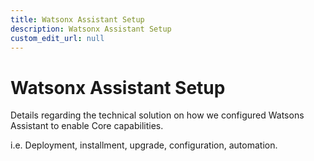 ```yaml
---
title: Watsonx Assistant Setup
description: Watsonx Assistant Setup
custom_edit_url: null
---
```


# Watsonx Assistant Setup

Details regarding the technical solution on how we configured Watsons Assistant to enable Core capabilities.

i.e. Deployment, installment, upgrade, configuration, automation.
